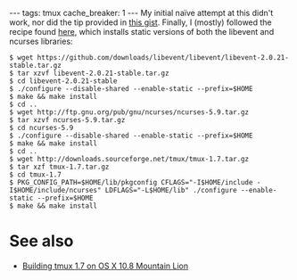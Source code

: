 ---
tags: tmux
cache_breaker: 1
---
My initial naïve attempt at this didn't work, nor did the tip provided in [https://gist.github.com/sturadnidge/4185338 this gist]. Finally, I (mostly) followed the recipe found [http://simon.heimlicher.com/articles/2012/10/19/compile-tmux-on-rhel-5 here], which installs static versions of both the libevent and ncurses libraries:

<pre lang="shell">$ wget https://github.com/downloads/libevent/libevent/libevent-2.0.21-stable.tar.gz
$ tar xzvf libevent-2.0.21-stable.tar.gz
$ cd libevent-2.0.21-stable
$ ./configure --disable-shared --enable-static --prefix=$HOME
$ make && make install
$ cd ..
$ wget http://ftp.gnu.org/pub/gnu/ncurses/ncurses-5.9.tar.gz
$ tar xzvf ncurses-5.9.tar.gz
$ cd ncurses-5.9
$ ./configure --disable-shared --enable-static --prefix=$HOME
$ make && make install
$ cd ..
$ wget http://downloads.sourceforge.net/tmux/tmux-1.7.tar.gz
$ tar xzf tmux-1.7.tar.gz
$ cd tmux-1.7
$ PKG_CONFIG_PATH=$HOME/lib/pkgconfig CFLAGS="-I$HOME/include -I$HOME/include/ncurses" LDFLAGS="-L$HOME/lib" ./configure --enable-static --prefix=$HOME
$ make && make install</pre>

= See also =

* [[Building tmux 1.7 on OS X 10.8 Mountain Lion]]
